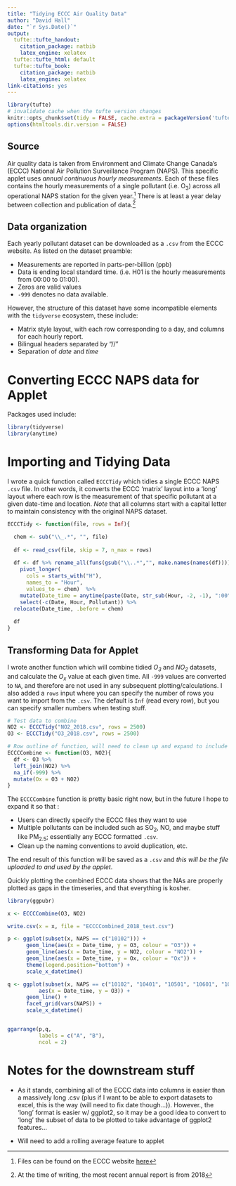 ```yaml
---
title: "Tidying ECCC Air Quality Data"
author: "David Hall"
date: "`r Sys.Date()`"
output:
  tufte::tufte_handout:
    citation_package: natbib
    latex_engine: xelatex
  tufte::tufte_html: default
  tufte::tufte_book:
    citation_package: natbib
    latex_engine: xelatex
link-citations: yes
---
```


```r
library(tufte)
# invalidate cache when the tufte version changes
knitr::opts_chunk$set(tidy = FALSE, cache.extra = packageVersion('tufte'))
options(htmltools.dir.version = FALSE)
```

## Source
 
Air quality data is taken from Environment and Climate Change Canada's (ECCC) National Air Pollution Surveillance Program (NAPS). This specific applet uses *annual continuous hourly measurements*. Each of these files contains the hourly measurements of a single pollutant (i.e. O~3~) across all operational NAPS station for the given year.^[Files can be found on the ECCC website [here](http://data.ec.gc.ca/data/air/monitor/national-air-pollution-surveillance-naps-program/Data-Donnees/2018/ContinuousData-DonneesContinu/?lang=en)] There is at least a year delay between collection and publication of data.^[At the time of writing, the most recent annual report is from 2018]     

## Data organization 

Each yearly pollutant dataset can be downloaded as a `.csv` from the ECCC website. As listed on the dataset preamble: 

- Measurements are reported in parts-per-billion (ppb) 
- Data is ending local standard time. (i.e. H01 is the hourly measurements from 00:00 to 01:00).
- Zeros are valid values
- `-999` denotes no data available. 

However, the structure of this dataset have some incompatible elements with the `tidyverse` ecosystem, these include: 

- Matrix style layout, with each row corresponding to a day, and columns for each hourly report. 
- Bilingual headers separated by "//" 
- Separation of *date* and *time*

# Converting ECCC NAPS data for Applet

Packages used include: 

```r
library(tidyverse)
library(anytime)
```


# Importing and Tidying Data

I wrote a quick function called `ECCCTidy` which tidies a single ECCC NAPS `.csv` file. In other words, it converts the ECCC 'matrix' layout into a 'long' layout where each row is the measurement of that specific pollutant at a given date-time and location. *Note* that all columns start with a capital letter to maintain consistency with the original NAPS dataset.


```r

ECCCTidy <- function(file, rows = Inf){

  chem <- sub("\\_.*", "", file)
  
  df <- read_csv(file, skip = 7, n_max = rows)
  
  df <- df %>% rename_all(funs(gsub("\\..*","", make.names(names(df))))) %>%
    pivot_longer(
      cols = starts_with("H"),
      names_to = "Hour",
      values_to = chem)  %>%
    mutate(Date_time = anytime(paste(Date, str_sub(Hour, -2, -1), ":00"))) %>%
    select(-c(Date, Hour, Pollutant)) %>%
  relocate(Date_time, .before = chem)
  
  df
}


```

## Transforming Data for Applet

I wrote another function which will combine tidied *O~3~* and *NO~2~* datasets, and calculate the *O~x~* value at each given time. All `-999` values are converted to `NA`, and therefore are not used in any subsequent plotting/calculations. I also added a `rows` input where you can specify the number of rows you want to import from the `.csv`. The default is `Inf` (read every row), but you can specify smaller numbers when testing stuff. 

```r
# Test data to combine 
NO2 <- ECCCTidy("NO2_2018.csv", rows = 2500)
O3 <- ECCCTidy("O3_2018.csv", rows = 2500)

# Row outline of function, will need to clean up and expand to include other pollutants (i.e. SO2)
ECCCCombine <- function(O3, NO2){
  df <- O3 %>% 
  left_join(NO2) %>%
  na_if(-999) %>%
  mutate(Ox = O3 + NO2)
}


```

The `ECCCCombine` function is pretty basic right now, but in the future I hope to expand it so that :

- Users can directly specify the ECCC files they want to use
- Multiple pollutants can be included such as SO~2~, NO, and maybe stuff like PM~2.5~; essentially any ECCC formatted `.csv`.
- Clean up the naming conventions to avoid duplication, etc. 

The end result of this function will be saved as a `.csv` and *this will be the file uploaded to and used by the applet*. 

Quickly plotting the combined ECCC data shows that the NAs are properly plotted as gaps in the timeseries, and that everything is kosher. 

```r

library(ggpubr)

x <- ECCCCombine(O3, NO2)

write.csv(x = x, file = "ECCCCombined_2018_test.csv")

p <- ggplot(subset(x, NAPS == c("10102"))) +
      geom_line(aes(x = Date_time, y = O3, colour = "O3")) +
      geom_line(aes(x = Date_time, y = NO2, colour = "NO2")) +
      geom_line(aes(x = Date_time, y = Ox, colour = "Ox")) + 
      theme(legend.position="bottom") +
      scale_x_datetime()

q <- ggplot(subset(x, NAPS == c("10102", "10401", "10501", "10601", "10602")), 
          aes(x = Date_time, y = O3)) +
      geom_line() +
      facet_grid(vars(NAPS)) +
      scale_x_datetime()


ggarrange(p,q,
          labels = c("A", "B"), 
          ncol = 2)

```
# Notes for the downstream stuff

- As it stands, combining all of the ECCC data into columns is easier than a massively long .csv (plus if I want to be able to export datasets to excel, this is the way (will need to fix date though...)). However., the 'long' format is easier w/ ggplot2, so it may be a good idea to convert to 'long' the subset of data to be plotted to take advantage of ggplot2 features...

- Will need to add a rolling average feature to applet 

 
